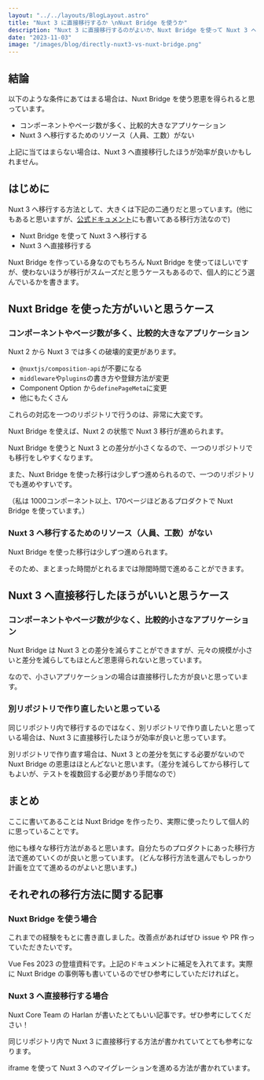 ```yaml
---
layout: "../../layouts/BlogLayout.astro"
title: "Nuxt 3 に直接移行するか \nNuxt Bridge を使うか"
description: "Nuxt 3 に直接移行するのがよいか、Nuxt Bridge を使って Nuxt 3 へ移行するのがよいか個人的な考えを書きました"
date: "2023-11-03"
image: "/images/blog/directly-nuxt3-vs-nuxt-bridge.png"
---
```



## 結論

以下のような条件にあてはまる場合は、Nuxt Bridge を使う恩恵を得られると思っています。

- コンポーネントやページ数が多く、比較的大きなアプリケーション
- Nuxt 3 へ移行するためのリソース（人員、工数）がない

上記に当てはまらない場合は、Nuxt 3 へ直接移行したほうが効率が良いかもしれません。

## はじめに

Nuxt 3 へ移行する方法として、大きくは下記の二通りだと思っています。(他にもあると思いますが、[公式ドキュメント](https://nuxt.com)にも書いてある移行方法なので)

- Nuxt Bridge を使って Nuxt 3 へ移行する
- Nuxt 3 へ直接移行する

Nuxt Bridge を作っている身なのでもちろん Nuxt Bridge を使ってほしいですが、使わないほうが移行がスムーズだと思うケースもあるので、個人的にどう選んでいるかを書きます。

## Nuxt Bridge を使った方がいいと思うケース

### コンポーネントやページ数が多く、比較的大きなアプリケーション

Nuxt 2 から Nuxt 3 では多くの破壊的変更があります。

- `@nuxtjs/composition-api`が不要になる
- `middleware`や`plugins`の書き方や登録方法が変更
- Component Option から`definePageMeta`に変更
- 他にもたくさん

これらの対応を一つのリポジトリで行うのは、非常に大変です。

Nuxt Bridge を使えば、Nuxt 2 の状態で Nuxt 3 移行が進められます。

Nuxt Bridge を使うと Nuxt 3 との差分が小さくなるので、一つのリポジトリでも移行をしやすくなります。

また、Nuxt Bridge を使った移行は少しずつ進められるので、一つのリポジトリでも進めやすいです。

（私は 1000コンポーネント以上、170ページほどあるプロダクトで Nuxt Bridge を使っています。）

### Nuxt 3 へ移行するためのリソース（人員、工数）がない

Nuxt Bridge を使った移行は少しずつ進められます。

そのため、まとまった時間がとれるまでは隙間時間で進めることができます。

## Nuxt 3 へ直接移行したほうがいいと思うケース

### コンポーネントやページ数が少なく、比較的小さなアプリケーション

Nuxt Bridge は Nuxt 3 との差分を減らすことができますが、元々の規模が小さいと差分を減らしてもほとんど恩恵得られないと思っています。

なので、小さいアプリケーションの場合は直接移行した方が良いと思っています。

### 別リポジトリで作り直したいと思っている

同じリポジトリ内で移行するのではなく、別リポジトリで作り直したいと思っている場合は、Nuxt 3 に直接移行したほうが効率が良いと思っています。

別リポジトリで作り直す場合は、Nuxt 3 との差分を気にする必要がないので Nuxt Bridge の恩恵はほとんどないと思います。（差分を減らしてから移行してもよいが、テストを複数回する必要があり手間なので）

## まとめ

ここに書いてあることは Nuxt Bridge を作ったり、実際に使ったりして個人的に思っていることです。

他にも様々な移行方法があると思います。自分たちのプロダクトにあった移行方法で進めていくのが良いと思っています。
(どんな移行方法を選んでもしっかり計画を立てて進めるのがよいと思います。)

## それぞれの移行方法に関する記事

### Nuxt Bridge を使う場合

これまでの経験をもとに書き直しました。改善点があればぜひ issue や PR 作っていただきたいです。

<OG url="https://nuxt.com/docs/bridge/overview" />

Vue Fes 2023 の登壇資料です。上記のドキュメントに補足を入れてます。実際に Nuxt Bridge の事例等も書いているのでぜひ参考にしていただければと。

<OG url="https://speakerdeck.com/wattanx/demystifying-nuxt-bridge" />

### Nuxt 3 へ直接移行する場合

Nuxt Core Team の Harlan が書いたとてもいい記事です。ぜひ参考にしてください！

<OG url="https://harlanzw.com/blog/nuxt-3-migration-cheatsheet" />

同じリポジトリ内で Nuxt 3 に直接移行する方法が書かれていてとても参考になります。

<OG url="https://speakerdeck.com/sugitat/yahoo-toraberunonuxt3yi-xing-niokerukai-fa-purosesu" />

iframe を使って Nuxt 3 へのマイグレーションを進める方法が書かれています。

<OG url="https://speakerdeck.com/hacomono/nuxt-2kara3hemaiguresiyonsurufang-fa-kao-etetara-maikurohurontoendonohuremuwakugadekitahua" />
